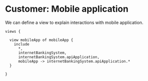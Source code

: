 
# Customer: Mobile application

We can define a view to explain interactions with mobile application.


```likec4
views {

  view mobileApp of mobileApp {
    include
      *,
      internetBankingSystem,
      internetBankingSystem.apiApplication,
      mobileApp -> internetBankingSystem.apiApplication.*
  }

}
```

<LikeC4View viewId="mobileApp"/>
